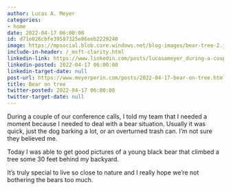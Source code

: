 ```yaml
---
author: Lucas A. Meyer
categories:
- home
date: 2022-04-17 06:00:00
id: d71e026cbfe39587325e86eeb2229240
image: https://mpsocial.blob.core.windows.net/blog-images/bear-tree-2.jpg
include-in-header: /_msft-clarity.html
linkedin-link: https://www.linkedin.com/posts/lucasameyer_during-a-couple-of-our-conference-calls-activity-6921261803536560128-JJ1z
linkedin-posted: 2022-04-17 06:00:00
linkedin-target-date: null
post-url: https://www.meyerperin.com/posts/2022-04-17-bear-on-tree.html
title: Bear on tree
twitter-posted: 2022-04-17 06:00:00
twitter-target-date: null
---
```


During a couple of our conference calls, I told my team that I needed a moment because I needed to deal with a bear situation. Usually it was quick, just the dog barking a lot, or an overturned trash can. I’m not sure they believed me.

Today I was able to get good pictures of a young black bear that climbed a tree some 30 feet behind my backyard.

It’s truly special to live so close to nature and I really hope we’re not bothering the bears too much.
